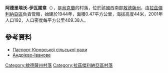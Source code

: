 {{coord|46|45|6|N|30|20|8|E|scale:30000|display=title}}

'''阿德里埃沃-伊瓦諾韋'''（{{lang-uk|Андрієво-Іванове}}），是[[烏克蘭|烏克蘭]]的村落，位於該國西南部[[敖德薩州|敖德薩州]]，由[[拉茲傑利納亞區|拉茲傑利納亞區]]負責管轄，始建於1944年，面積0.47平方公里，海拔高度44米，2001年人口192，人口密度每平方公里409.38人。

==參考資料==
*[http://rozdilna-rda.odessa.gov.ua/files/rozdilna-rda/files/PASPORT/pasport_k_rovs_ko_s_l_s_ko_radi_stanom_na_01_01_2016.pdf Паспорт Кіровської сільської ради] {{Wayback|url=http://rozdilna-rda.odessa.gov.ua/files/rozdilna-rda/files/PASPORT/pasport_k_rovs_ko_s_l_s_ko_radi_stanom_na_01_01_2016.pdf |date=20190713112047 }}
* [http://w1.c1.rada.gov.ua/pls/z7502/A005?rf7571=23059 Андрієво-Іванове]{{dead link|date=2018年1月 |bot=InternetArchiveBot |fix-attempted=yes }}

{{DEFAULTSORT:Андрієво-Іванове}}
[[Category:敖德薩州村落|Category:敖德薩州村落]]
[[Category:拉茲傑利納亞區村落|Category:拉茲傑利納亞區村落]]


{{Odessa-geo-stub}}